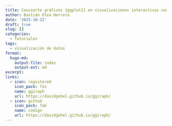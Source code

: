 ```yaml
---
title: Convierte gráficos {ggplot2} en visualizaciones interactivas con {ggiraph}
author: Bastián Olea Herrera
date: '2025-10-22'
draft: true
slug: []
categories:
  - Tutoriales
tags:
  - visualización de datos
format:
  hugo-md:
    output-file: index
    output-ext: md
excerpt:
links: 
  - icon: registered
    icon_pack: fas
    name: ggiraph
    url: https://davidgohel.github.io/ggiraph/
  - icon: github
    icon_pack: fab
    name: código
    url: https://davidgohel.github.io/ggiraph/
---
```

